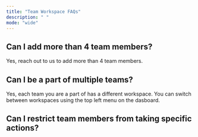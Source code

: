 ```yaml
---
title: "Team Workspace FAQs"
description: " "
mode: "wide"
---
```


## Can I add more than 4 team members?

Yes, reach out to us to add more than 4 team members.

## Can I be a part of multiple teams?

Yes, each team you are a part of has a different workspace. You can switch between workspaces using the top left menu on the dasboard.

## Can I restrict team members from taking specific actions?